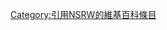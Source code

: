 {{Wikipedia category|hidden=yes}}
{{categoryTOC}}

[[Category:引用NSRW的維基百科條目|Category:引用NSRW的維基百科條目]]